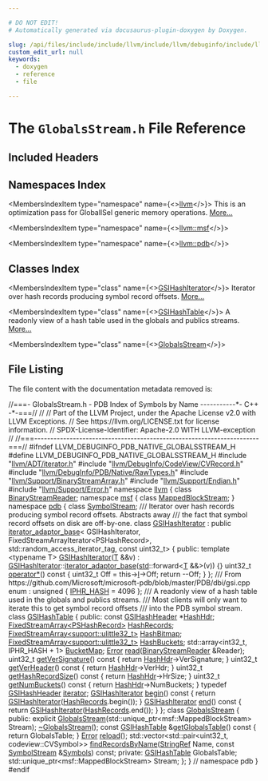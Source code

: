 ```yaml
---

# DO NOT EDIT!
# Automatically generated via docusaurus-plugin-doxygen by Doxygen.

slug: /api/files/include/include/llvm/include/llvm/debuginfo/include/llvm/debuginfo/pdb/include/llvm/debuginfo/pdb/native/globalsstream-h
custom_edit_url: null
keywords:
  - doxygen
  - reference
  - file

---
```





# The `GlobalsStream.h` File Reference

<DoxygenPage pluginConfig={pluginConfig}>



## Included Headers

<IncludesList>
<IncludesListItem
  filePath="llvm/ADT/iterator.h"
  permalink="/docs/api/files/include/include/llvm/include/llvm/adt/iterator-h"
  isLocal="true" />
<IncludesListItem
  filePath="llvm/DebugInfo/CodeView/CVRecord.h"
  permalink="/docs/api/files/include/include/llvm/include/llvm/debuginfo/include/llvm/debuginfo/codeview/cvrecord-h"
  isLocal="true" />
<IncludesListItem
  filePath="llvm/DebugInfo/PDB/Native/RawTypes.h"
  permalink="/docs/api/files/include/include/llvm/include/llvm/debuginfo/include/llvm/debuginfo/pdb/include/llvm/debuginfo/pdb/native/rawtypes-h"
  isLocal="true" />
<IncludesListItem
  filePath="llvm/Support/BinaryStreamArray.h"
  permalink="/docs/api/files/include/include/llvm/include/llvm/support/binarystreamarray-h"
  isLocal="true" />
<IncludesListItem
  filePath="llvm/Support/Endian.h"
  permalink="/docs/api/files/include/include/llvm/include/llvm/support/endian-h"
  isLocal="true" />
<IncludesListItem
  filePath="llvm/Support/Error.h"
  permalink="/docs/api/files/include/include/llvm/include/llvm/support/error-h"
  isLocal="true" />
</IncludesList>

## Namespaces Index

<MembersIndex>

<MembersIndexItem
  type="namespace"
  name={<><a href="/docs/api/namespaces/llvm">llvm</a></>}>
This is an optimization pass for GlobalISel generic memory operations. <a href="/docs/api/namespaces/llvm/#details">More...</a>
</MembersIndexItem>

<MembersIndexItem
  type="namespace"
  name={<><a href="/docs/api/namespaces/llvm/msf">llvm::msf</a></>}>
</MembersIndexItem>

<MembersIndexItem
  type="namespace"
  name={<><a href="/docs/api/namespaces/llvm/pdb">llvm::pdb</a></>}>
</MembersIndexItem>

</MembersIndex>

## Classes Index

<MembersIndex>

<MembersIndexItem
  type="class"
  name={<><a href="/docs/api/classes/llvm/pdb/gsihashiterator">GSIHashIterator</a></>}>
Iterator over hash records producing symbol record offsets. <a href="/docs/api/classes/llvm/pdb/gsihashiterator/#details">More...</a>
</MembersIndexItem>

<MembersIndexItem
  type="class"
  name={<><a href="/docs/api/classes/llvm/pdb/gsihashtable">GSIHashTable</a></>}>
A readonly view of a hash table used in the globals and publics streams. <a href="/docs/api/classes/llvm/pdb/gsihashtable/#details">More...</a>
</MembersIndexItem>

<MembersIndexItem
  type="class"
  name={<><a href="/docs/api/classes/llvm/pdb/globalsstream">GlobalsStream</a></>}>
</MembersIndexItem>

</MembersIndex>


## File Listing

The file content with the documentation metadata removed is:

<ProgramListing>

<Link id="l00001" /><CodeLine lineNumber="1"><Highlight kind="comment">//===- GlobalsStream.h - PDB Index of Symbols by Name -----------&#42;- C++ -&#42;-===//</Highlight><Highlight kind="normal"></Highlight></CodeLine>
<Link id="l00002" /><CodeLine lineNumber="2"><Highlight kind="normal"></Highlight><Highlight kind="comment">//</Highlight><Highlight kind="normal"></Highlight></CodeLine>
<Link id="l00003" /><CodeLine lineNumber="3"><Highlight kind="normal"></Highlight><Highlight kind="comment">// Part of the LLVM Project, under the Apache License v2.0 with LLVM Exceptions.</Highlight><Highlight kind="normal"></Highlight></CodeLine>
<Link id="l00004" /><CodeLine lineNumber="4"><Highlight kind="normal"></Highlight><Highlight kind="comment">// See https://llvm.org/LICENSE.txt for license information.</Highlight><Highlight kind="normal"></Highlight></CodeLine>
<Link id="l00005" /><CodeLine lineNumber="5"><Highlight kind="normal"></Highlight><Highlight kind="comment">// SPDX-License-Identifier: Apache-2.0 WITH LLVM-exception</Highlight><Highlight kind="normal"></Highlight></CodeLine>
<Link id="l00006" /><CodeLine lineNumber="6"><Highlight kind="normal"></Highlight><Highlight kind="comment">//</Highlight><Highlight kind="normal"></Highlight></CodeLine>
<Link id="l00007" /><CodeLine lineNumber="7"><Highlight kind="normal"></Highlight><Highlight kind="comment">//===----------------------------------------------------------------------===//</Highlight><Highlight kind="normal"></Highlight></CodeLine>
<Link id="l00008" /><CodeLine lineNumber="8"><Highlight kind="normal"></Highlight></CodeLine>
<Link id="l00009" /><CodeLine lineNumber="9"><Highlight kind="normal"></Highlight><Highlight kind="preprocessor">#ifndef LLVM&#95;DEBUGINFO&#95;PDB&#95;NATIVE&#95;GLOBALSSTREAM&#95;H</Highlight><Highlight kind="normal"></Highlight></CodeLine>
<Link id="l00010" /><CodeLine lineNumber="10"><Highlight kind="normal"></Highlight><Highlight kind="preprocessor">#define LLVM&#95;DEBUGINFO&#95;PDB&#95;NATIVE&#95;GLOBALSSTREAM&#95;H</Highlight><Highlight kind="normal"></Highlight></CodeLine>
<Link id="l00011" /><CodeLine lineNumber="11"><Highlight kind="normal"></Highlight></CodeLine>
<Link id="l00012" /><CodeLine lineNumber="12"><Highlight kind="normal"></Highlight><Highlight kind="preprocessor">#include &quot;<a href="/docs/api/files/include/include/llvm/include/llvm/adt/iterator-h">llvm/ADT/iterator.h</a>&quot;</Highlight><Highlight kind="normal"></Highlight></CodeLine>
<Link id="l00013" /><CodeLine lineNumber="13"><Highlight kind="normal"></Highlight><Highlight kind="preprocessor">#include &quot;<a href="/docs/api/files/include/include/llvm/include/llvm/debuginfo/include/llvm/debuginfo/codeview/cvrecord-h">llvm/DebugInfo/CodeView/CVRecord.h</a>&quot;</Highlight><Highlight kind="normal"></Highlight></CodeLine>
<Link id="l00014" /><CodeLine lineNumber="14"><Highlight kind="normal"></Highlight><Highlight kind="preprocessor">#include &quot;<a href="/docs/api/files/include/include/llvm/include/llvm/debuginfo/include/llvm/debuginfo/pdb/include/llvm/debuginfo/pdb/native/rawtypes-h">llvm/DebugInfo/PDB/Native/RawTypes.h</a>&quot;</Highlight><Highlight kind="normal"></Highlight></CodeLine>
<Link id="l00015" /><CodeLine lineNumber="15"><Highlight kind="normal"></Highlight><Highlight kind="preprocessor">#include &quot;<a href="/docs/api/files/include/include/llvm/include/llvm/support/binarystreamarray-h">llvm/Support/BinaryStreamArray.h</a>&quot;</Highlight><Highlight kind="normal"></Highlight></CodeLine>
<Link id="l00016" /><CodeLine lineNumber="16"><Highlight kind="normal"></Highlight><Highlight kind="preprocessor">#include &quot;<a href="/docs/api/files/include/include/llvm/include/llvm/support/endian-h">llvm/Support/Endian.h</a>&quot;</Highlight><Highlight kind="normal"></Highlight></CodeLine>
<Link id="l00017" /><CodeLine lineNumber="17"><Highlight kind="normal"></Highlight><Highlight kind="preprocessor">#include &quot;<a href="/docs/api/files/include/include/llvm/include/llvm/support/error-h">llvm/Support/Error.h</a>&quot;</Highlight><Highlight kind="normal"></Highlight></CodeLine>
<Link id="l00018" /><CodeLine lineNumber="18"><Highlight kind="normal"></Highlight></CodeLine>
<Link id="l00019" /><CodeLine lineNumber="19"><Highlight kind="normal"></Highlight><Highlight kind="keyword">namespace </Highlight><Highlight kind="normal"><a href="/docs/api/namespaces/llvm">llvm</a> &#123;</Highlight></CodeLine>
<Link id="l00020" /><CodeLine lineNumber="20"><Highlight kind="normal"></Highlight><Highlight kind="keyword">class </Highlight><Highlight kind="normal"><a href="/docs/api/classes/llvm/binarystreamreader">BinaryStreamReader</a>;</Highlight></CodeLine>
<Link id="l00021" /><CodeLine lineNumber="21"><Highlight kind="normal"></Highlight><Highlight kind="keyword">namespace </Highlight><Highlight kind="normal"><a href="/docs/api/namespaces/llvm/msf">msf</a> &#123;</Highlight></CodeLine>
<Link id="l00022" /><CodeLine lineNumber="22"><Highlight kind="normal"></Highlight><Highlight kind="keyword">class </Highlight><Highlight kind="normal"><a href="/docs/api/classes/llvm/msf/mappedblockstream">MappedBlockStream</a>;</Highlight></CodeLine>
<Link id="l00023" /><CodeLine lineNumber="23"><Highlight kind="normal">&#125;</Highlight></CodeLine>
<Link id="l00024" /><CodeLine lineNumber="24"><Highlight kind="normal"></Highlight><Highlight kind="keyword">namespace </Highlight><Highlight kind="normal"><a href="/docs/api/namespaces/llvm/pdb">pdb</a> &#123;</Highlight></CodeLine>
<Link id="l00025" /><CodeLine lineNumber="25"><Highlight kind="normal"></Highlight><Highlight kind="keyword">class </Highlight><Highlight kind="normal"><a href="/docs/api/classes/llvm/pdb/symbolstream">SymbolStream</a>;</Highlight></CodeLine>
<Link id="l00026" /><CodeLine lineNumber="26"><Highlight kind="normal"></Highlight><Highlight kind="comment"></Highlight></CodeLine>
<Link id="l00027" /><CodeLine lineNumber="27"><Highlight kind="comment">/// Iterator over hash records producing symbol record offsets. Abstracts away</Highlight></CodeLine>
<Link id="l00028" /><CodeLine lineNumber="28"><Highlight kind="comment">/// the fact that symbol record offsets on disk are off-by-one.</Highlight><Highlight kind="normal"></Highlight></CodeLine>
<Link id="l00029" /><CodeLine lineNumber="29" lineLink="/docs/api/classes/llvm/pdb/gsihashiterator"><Highlight kind="normal"></Highlight><Highlight kind="keyword">class </Highlight><Highlight kind="normal"><a href="/docs/api/classes/llvm/pdb/gsihashiterator/#aca81d77e872506d2b996cda409655dbf">GSIHashIterator</a></Highlight></CodeLine>
<Link id="l00030" /><CodeLine lineNumber="30"><Highlight kind="normal">    : </Highlight><Highlight kind="keyword">public</Highlight><Highlight kind="normal"> <a href="/docs/api/classes/llvm/iterator-adaptor-base/#a8170d24cedaf5c2a22d8fc0c986529aa">iterator&#95;adaptor&#95;base</a>&lt;</Highlight></CodeLine>
<Link id="l00031" /><CodeLine lineNumber="31"><Highlight kind="normal">          GSIHashIterator, FixedStreamArrayIterator&lt;PSHashRecord&gt;,</Highlight></CodeLine>
<Link id="l00032" /><CodeLine lineNumber="32"><Highlight kind="normal">          std::random&#95;access&#95;iterator&#95;tag, const uint32&#95;t&gt; &#123;</Highlight></CodeLine>
<Link id="l00033" /><CodeLine lineNumber="33"><Highlight kind="normal"></Highlight><Highlight kind="keyword">public</Highlight><Highlight kind="normal">:</Highlight></CodeLine>
<Link id="l00034" /><CodeLine lineNumber="34"><Highlight kind="normal">  </Highlight><Highlight kind="keyword">template</Highlight><Highlight kind="normal"> &lt;</Highlight><Highlight kind="keyword">typename</Highlight><Highlight kind="normal"> T&gt;</Highlight></CodeLine>
<Link id="l00035" /><CodeLine lineNumber="35" lineLink="/docs/api/classes/llvm/pdb/gsihashiterator/#aca81d77e872506d2b996cda409655dbf"><Highlight kind="normal">  <a href="/docs/api/classes/llvm/pdb/gsihashiterator/#aca81d77e872506d2b996cda409655dbf">GSIHashIterator</a>(<a href="/docs/api/files/lib/lib/target/lib/target/mips/mips16isellowering-cpp/#a0acb682b8260ab1c60b918599864e2e5">T</a> &amp;&amp;v)</Highlight></CodeLine>
<Link id="l00036" /><CodeLine lineNumber="36"><Highlight kind="normal">      : <a href="/docs/api/classes/llvm/pdb/gsihashiterator/#aca81d77e872506d2b996cda409655dbf">GSIHashIterator</a>::<a href="/docs/api/classes/llvm/iterator-adaptor-base/#a8170d24cedaf5c2a22d8fc0c986529aa">iterator&#95;adaptor&#95;base</a>(<a href="/docs/api/namespaces/std">std</a>::forward&lt;<a href="/docs/api/files/lib/lib/target/lib/target/mips/mips16isellowering-cpp/#a0acb682b8260ab1c60b918599864e2e5">T</a> &amp;&amp;&gt;(v)) &#123;&#125;</Highlight></CodeLine>
<Link id="l00037" /><CodeLine lineNumber="37"><Highlight kind="normal"></Highlight></CodeLine>
<Link id="l00038" /><CodeLine lineNumber="38" lineLink="/docs/api/classes/llvm/pdb/gsihashiterator/#a64671aa22185fc0aa605769247eb6281"><Highlight kind="normal">  uint32&#95;t <a href="/docs/api/classes/llvm/pdb/gsihashiterator/#a64671aa22185fc0aa605769247eb6281">operator&#42;</a>()</Highlight><Highlight kind="keyword"> const </Highlight><Highlight kind="normal">&#123;</Highlight></CodeLine>
<Link id="l00039" /><CodeLine lineNumber="39"><Highlight kind="normal">    uint32&#95;t Off = this-&gt;<a href="/docs/api/classes/llvm/iterator-adaptor-base/#a563ec95255977c34566292cbdce193b3">I</a>-&gt;Off;</Highlight></CodeLine>
<Link id="l00040" /><CodeLine lineNumber="40"><Highlight kind="normal">    </Highlight><Highlight kind="keywordflow">return</Highlight><Highlight kind="normal"> --Off;</Highlight></CodeLine>
<Link id="l00041" /><CodeLine lineNumber="41"><Highlight kind="normal">  &#125;</Highlight></CodeLine>
<Link id="l00042" /><CodeLine lineNumber="42"><Highlight kind="normal">&#125;;</Highlight></CodeLine>
<Link id="l00043" /><CodeLine lineNumber="43"><Highlight kind="normal"></Highlight><Highlight kind="comment"></Highlight></CodeLine>
<Link id="l00044" /><CodeLine lineNumber="44"><Highlight kind="comment">/// From https://github.com/Microsoft/microsoft-pdb/blob/master/PDB/dbi/gsi.cpp</Highlight><Highlight kind="normal"></Highlight></CodeLine>
<Link id="l00045" /><CodeLine lineNumber="45" lineLink="/docs/api/namespaces/llvm/pdb/#af346f133e1c69ecb36169234b44253fca4e013a87e7ede585d1aa379f94c585e4"><Highlight kind="normal">enum : </Highlight><Highlight kind="keywordtype">unsigned</Highlight><Highlight kind="normal"> &#123; <a href="/docs/api/namespaces/llvm/pdb/#af346f133e1c69ecb36169234b44253fca4e013a87e7ede585d1aa379f94c585e4">IPHR&#95;HASH</a> = 4096 &#125;;</Highlight></CodeLine>
<Link id="l00046" /><CodeLine lineNumber="46"><Highlight kind="normal"></Highlight><Highlight kind="comment"></Highlight></CodeLine>
<Link id="l00047" /><CodeLine lineNumber="47"><Highlight kind="comment">/// A readonly view of a hash table used in the globals and publics streams.</Highlight></CodeLine>
<Link id="l00048" /><CodeLine lineNumber="48"><Highlight kind="comment">/// Most clients will only want to iterate this to get symbol record offsets</Highlight></CodeLine>
<Link id="l00049" /><CodeLine lineNumber="49"><Highlight kind="comment">/// into the PDB symbol stream.</Highlight><Highlight kind="normal"></Highlight></CodeLine>
<Link id="l00050" /><CodeLine lineNumber="50" lineLink="/docs/api/classes/llvm/pdb/gsihashtable"><Highlight kind="normal"></Highlight><Highlight kind="keyword">class </Highlight><Highlight kind="normal"><a href="/docs/api/classes/llvm/pdb/gsihashtable">GSIHashTable</a> &#123;</Highlight></CodeLine>
<Link id="l00051" /><CodeLine lineNumber="51"><Highlight kind="normal"></Highlight><Highlight kind="keyword">public</Highlight><Highlight kind="normal">:</Highlight></CodeLine>
<Link id="l00052" /><CodeLine lineNumber="52" lineLink="/docs/api/classes/llvm/pdb/gsihashtable/#a14bf1334c8b6973b2c4dae47878f7b28"><Highlight kind="normal">  </Highlight><Highlight kind="keyword">const</Highlight><Highlight kind="normal"> <a href="/docs/api/structs/llvm/pdb/gsihashheader">GSIHashHeader</a> &#42;<a href="/docs/api/classes/llvm/pdb/gsihashtable/#a14bf1334c8b6973b2c4dae47878f7b28">HashHdr</a>;</Highlight></CodeLine>
<Link id="l00053" /><CodeLine lineNumber="53" lineLink="/docs/api/classes/llvm/pdb/gsihashtable/#af2cc607471bf2a0974cc66f6c69ae330"><Highlight kind="normal">  <a href="/docs/api/classes/llvm/fixedstreamarray">FixedStreamArray&lt;PSHashRecord&gt;</a> <a href="/docs/api/classes/llvm/pdb/gsihashtable/#af2cc607471bf2a0974cc66f6c69ae330">HashRecords</a>;</Highlight></CodeLine>
<Link id="l00054" /><CodeLine lineNumber="54" lineLink="/docs/api/classes/llvm/pdb/gsihashtable/#a53cf7c9e12a11534af19c93f9310146f"><Highlight kind="normal">  <a href="/docs/api/classes/llvm/fixedstreamarray">FixedStreamArray&lt;support::ulittle32&#95;t&gt;</a> <a href="/docs/api/classes/llvm/pdb/gsihashtable/#a53cf7c9e12a11534af19c93f9310146f">HashBitmap</a>;</Highlight></CodeLine>
<Link id="l00055" /><CodeLine lineNumber="55" lineLink="/docs/api/classes/llvm/pdb/gsihashtable/#a31fbdd144275728c043df0953a8ae4a3"><Highlight kind="normal">  <a href="/docs/api/classes/llvm/fixedstreamarray">FixedStreamArray&lt;support::ulittle32&#95;t&gt;</a> <a href="/docs/api/classes/llvm/pdb/gsihashtable/#a31fbdd144275728c043df0953a8ae4a3">HashBuckets</a>;</Highlight></CodeLine>
<Link id="l00056" /><CodeLine lineNumber="56" lineLink="/docs/api/classes/llvm/pdb/gsihashtable/#a303e48b9a7471a93d1969af93dd27f2a"><Highlight kind="normal">  std::array&lt;int32&#95;t, IPHR&#95;HASH + 1&gt; <a href="/docs/api/classes/llvm/pdb/gsihashtable/#a303e48b9a7471a93d1969af93dd27f2a">BucketMap</a>;</Highlight></CodeLine>
<Link id="l00057" /><CodeLine lineNumber="57"><Highlight kind="normal"></Highlight></CodeLine>
<Link id="l00058" /><CodeLine lineNumber="58"><Highlight kind="normal">  <a href="/docs/api/classes/llvm/error">Error</a> <a href="/docs/api/classes/llvm/pdb/gsihashtable/#a1c16e5706517a32b6050effc1cd6a7c6">read</a>(<a href="/docs/api/classes/llvm/binarystreamreader">BinaryStreamReader</a> &amp;Reader);</Highlight></CodeLine>
<Link id="l00059" /><CodeLine lineNumber="59"><Highlight kind="normal"></Highlight></CodeLine>
<Link id="l00060" /><CodeLine lineNumber="60" lineLink="/docs/api/classes/llvm/pdb/gsihashtable/#a54c579917d0893ef63d9dd68e558a7f4"><Highlight kind="normal">  uint32&#95;t <a href="/docs/api/classes/llvm/pdb/gsihashtable/#a54c579917d0893ef63d9dd68e558a7f4">getVerSignature</a>()</Highlight><Highlight kind="keyword"> const </Highlight><Highlight kind="normal">&#123; </Highlight><Highlight kind="keywordflow">return</Highlight><Highlight kind="normal"> <a href="/docs/api/classes/llvm/pdb/gsihashtable/#a14bf1334c8b6973b2c4dae47878f7b28">HashHdr</a>-&gt;VerSignature; &#125;</Highlight></CodeLine>
<Link id="l00061" /><CodeLine lineNumber="61" lineLink="/docs/api/classes/llvm/pdb/gsihashtable/#aa2e912cb670208dd5cc269aad4111b75"><Highlight kind="normal">  uint32&#95;t <a href="/docs/api/classes/llvm/pdb/gsihashtable/#aa2e912cb670208dd5cc269aad4111b75">getVerHeader</a>()</Highlight><Highlight kind="keyword"> const </Highlight><Highlight kind="normal">&#123; </Highlight><Highlight kind="keywordflow">return</Highlight><Highlight kind="normal"> <a href="/docs/api/classes/llvm/pdb/gsihashtable/#a14bf1334c8b6973b2c4dae47878f7b28">HashHdr</a>-&gt;VerHdr; &#125;</Highlight></CodeLine>
<Link id="l00062" /><CodeLine lineNumber="62" lineLink="/docs/api/classes/llvm/pdb/gsihashtable/#a154e9855e6d373795901967af9ca3b6b"><Highlight kind="normal">  uint32&#95;t <a href="/docs/api/classes/llvm/pdb/gsihashtable/#a154e9855e6d373795901967af9ca3b6b">getHashRecordSize</a>()</Highlight><Highlight kind="keyword"> const </Highlight><Highlight kind="normal">&#123; </Highlight><Highlight kind="keywordflow">return</Highlight><Highlight kind="normal"> <a href="/docs/api/classes/llvm/pdb/gsihashtable/#a14bf1334c8b6973b2c4dae47878f7b28">HashHdr</a>-&gt;HrSize; &#125;</Highlight></CodeLine>
<Link id="l00063" /><CodeLine lineNumber="63" lineLink="/docs/api/classes/llvm/pdb/gsihashtable/#a2b590ae33d19d5e2b3cda4b82c3955ff"><Highlight kind="normal">  uint32&#95;t <a href="/docs/api/classes/llvm/pdb/gsihashtable/#a2b590ae33d19d5e2b3cda4b82c3955ff">getNumBuckets</a>()</Highlight><Highlight kind="keyword"> const </Highlight><Highlight kind="normal">&#123; </Highlight><Highlight kind="keywordflow">return</Highlight><Highlight kind="normal"> <a href="/docs/api/classes/llvm/pdb/gsihashtable/#a14bf1334c8b6973b2c4dae47878f7b28">HashHdr</a>-&gt;NumBuckets; &#125;</Highlight></CodeLine>
<Link id="l00064" /><CodeLine lineNumber="64"><Highlight kind="normal"></Highlight></CodeLine>
<Link id="l00065" /><CodeLine lineNumber="65" lineLink="/docs/api/classes/llvm/pdb/gsihashtable/#a71f9c9aeb49c271bf24300cec25990b0"><Highlight kind="normal">  </Highlight><Highlight kind="keyword">typedef</Highlight><Highlight kind="normal"> <a href="/docs/api/structs/llvm/pdb/gsihashheader">GSIHashHeader</a> <a href="/docs/api/classes/llvm/pdb/gsihashtable/#a71f9c9aeb49c271bf24300cec25990b0">iterator</a>;</Highlight></CodeLine>
<Link id="l00066" /><CodeLine lineNumber="66" lineLink="/docs/api/classes/llvm/pdb/gsihashtable/#a92f0ef79cfb920b824566f8af7016739"><Highlight kind="normal">  <a href="/docs/api/classes/llvm/pdb/gsihashiterator">GSIHashIterator</a> <a href="/docs/api/classes/llvm/pdb/gsihashtable/#a92f0ef79cfb920b824566f8af7016739">begin</a>()</Highlight><Highlight kind="keyword"> const </Highlight><Highlight kind="normal">&#123; </Highlight><Highlight kind="keywordflow">return</Highlight><Highlight kind="normal"> <a href="/docs/api/classes/llvm/pdb/gsihashiterator">GSIHashIterator</a>(<a href="/docs/api/classes/llvm/pdb/gsihashtable/#af2cc607471bf2a0974cc66f6c69ae330">HashRecords</a>.begin()); &#125;</Highlight></CodeLine>
<Link id="l00067" /><CodeLine lineNumber="67" lineLink="/docs/api/classes/llvm/pdb/gsihashtable/#a969a6ac0a4616b6d7fe7a1a96f853be7"><Highlight kind="normal">  <a href="/docs/api/classes/llvm/pdb/gsihashiterator">GSIHashIterator</a> <a href="/docs/api/classes/llvm/pdb/gsihashtable/#a969a6ac0a4616b6d7fe7a1a96f853be7">end</a>()</Highlight><Highlight kind="keyword"> const </Highlight><Highlight kind="normal">&#123; </Highlight><Highlight kind="keywordflow">return</Highlight><Highlight kind="normal"> <a href="/docs/api/classes/llvm/pdb/gsihashiterator">GSIHashIterator</a>(<a href="/docs/api/classes/llvm/pdb/gsihashtable/#af2cc607471bf2a0974cc66f6c69ae330">HashRecords</a>.end()); &#125;</Highlight></CodeLine>
<Link id="l00068" /><CodeLine lineNumber="68"><Highlight kind="normal">&#125;;</Highlight></CodeLine>
<Link id="l00069" /><CodeLine lineNumber="69"><Highlight kind="normal"></Highlight></CodeLine>
<Link id="l00070" /><CodeLine lineNumber="70" lineLink="/docs/api/classes/llvm/pdb/globalsstream"><Highlight kind="normal"></Highlight><Highlight kind="keyword">class </Highlight><Highlight kind="normal"><a href="/docs/api/classes/llvm/pdb/globalsstream/#a48cb8fcc46a86cf6310f69a071c521ee">GlobalsStream</a> &#123;</Highlight></CodeLine>
<Link id="l00071" /><CodeLine lineNumber="71"><Highlight kind="normal"></Highlight><Highlight kind="keyword">public</Highlight><Highlight kind="normal">:</Highlight></CodeLine>
<Link id="l00072" /><CodeLine lineNumber="72"><Highlight kind="normal">  </Highlight><Highlight kind="keyword">explicit</Highlight><Highlight kind="normal"> <a href="/docs/api/classes/llvm/pdb/globalsstream/#a48cb8fcc46a86cf6310f69a071c521ee">GlobalsStream</a>(std::unique&#95;ptr&lt;msf::MappedBlockStream&gt; Stream);</Highlight></CodeLine>
<Link id="l00073" /><CodeLine lineNumber="73" lineLink="/docs/api/classes/llvm/pdb/globalsstream/#a4300b862d6e8d3780f24119a5a4aeb50"><Highlight kind="normal">  <a href="/docs/api/classes/llvm/pdb/globalsstream/#a4300b862d6e8d3780f24119a5a4aeb50">~GlobalsStream</a>();</Highlight></CodeLine>
<Link id="l00074" /><CodeLine lineNumber="74" lineLink="/docs/api/classes/llvm/pdb/globalsstream/#a5b1a0f1f8784bedbf231dbfce2718bd0"><Highlight kind="normal">  </Highlight><Highlight kind="keyword">const</Highlight><Highlight kind="normal"> <a href="/docs/api/classes/llvm/pdb/gsihashtable">GSIHashTable</a> &amp;<a href="/docs/api/classes/llvm/pdb/globalsstream/#a5b1a0f1f8784bedbf231dbfce2718bd0">getGlobalsTable</a>()</Highlight><Highlight kind="keyword"> const </Highlight><Highlight kind="normal">&#123; </Highlight><Highlight kind="keywordflow">return</Highlight><Highlight kind="normal"> GlobalsTable; &#125;</Highlight></CodeLine>
<Link id="l00075" /><CodeLine lineNumber="75"><Highlight kind="normal">  <a href="/docs/api/classes/llvm/error">Error</a> <a href="/docs/api/classes/llvm/pdb/globalsstream/#a0b71210178832a9abc5e334d0e27f655">reload</a>();</Highlight></CodeLine>
<Link id="l00076" /><CodeLine lineNumber="76"><Highlight kind="normal"></Highlight></CodeLine>
<Link id="l00077" /><CodeLine lineNumber="77"><Highlight kind="normal">  std::vector&lt;std::pair&lt;uint32&#95;t, codeview::CVSymbol&gt;&gt;</Highlight></CodeLine>
<Link id="l00078" /><CodeLine lineNumber="78"><Highlight kind="normal">  <a href="/docs/api/classes/llvm/pdb/globalsstream/#a281ab4dd4b03840bd4217ce9aa1241cd">findRecordsByName</a>(<a href="/docs/api/classes/llvm/stringref">StringRef</a> Name, </Highlight><Highlight kind="keyword">const</Highlight><Highlight kind="normal"> <a href="/docs/api/classes/llvm/pdb/symbolstream">SymbolStream</a> &amp;<a href="/docs/api/namespaces/llvm/pdb/#a2632601eef2a7254d0d50e82ba2ab620a5214a8a633c296d1d9d504fc54556692">Symbols</a>) </Highlight><Highlight kind="keyword">const</Highlight><Highlight kind="normal">;</Highlight></CodeLine>
<Link id="l00079" /><CodeLine lineNumber="79"><Highlight kind="normal"></Highlight></CodeLine>
<Link id="l00080" /><CodeLine lineNumber="80"><Highlight kind="normal"></Highlight><Highlight kind="keyword">private</Highlight><Highlight kind="normal">:</Highlight></CodeLine>
<Link id="l00081" /><CodeLine lineNumber="81"><Highlight kind="normal">  <a href="/docs/api/classes/llvm/pdb/gsihashtable">GSIHashTable</a> GlobalsTable;</Highlight></CodeLine>
<Link id="l00082" /><CodeLine lineNumber="82"><Highlight kind="normal">  std::unique&#95;ptr&lt;msf::MappedBlockStream&gt; Stream;</Highlight></CodeLine>
<Link id="l00083" /><CodeLine lineNumber="83"><Highlight kind="normal">&#125;;</Highlight></CodeLine>
<Link id="l00084" /><CodeLine lineNumber="84"><Highlight kind="normal">&#125; </Highlight><Highlight kind="comment">// namespace pdb</Highlight><Highlight kind="normal"></Highlight></CodeLine>
<Link id="l00085" /><CodeLine lineNumber="85"><Highlight kind="normal">&#125;</Highlight></CodeLine>
<Link id="l00086" /><CodeLine lineNumber="86"><Highlight kind="normal"></Highlight></CodeLine>
<Link id="l00087" /><CodeLine lineNumber="87"><Highlight kind="normal"></Highlight><Highlight kind="preprocessor">#endif</Highlight></CodeLine>

</ProgramListing>

</DoxygenPage>
